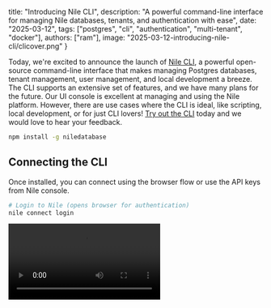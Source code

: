 
title: "Introducing Nile CLI",
description: "A powerful command-line interface for managing Nile databases, tenants, and authentication with ease",
date: "2025-03-12",
tags: ["postgres", "cli", "authentication", "multi-tenant", "docker"],
authors: ["ram"],
image: "2025-03-12-introducing-nile-cli/clicover.png"
}

Today, we're excited to announce the launch of [Nile CLI](https://github.com/niledatabase/cli), a powerful open-source command-line interface that makes managing Postgres databases, tenant management, user management, and local development a breeze. The CLI supports an extensive set of features, and we have many plans for the future. Our UI console is excellent at managing and using the Nile platform. However, there are use cases where the CLI is ideal, like scripting, local development, or for just CLI lovers! [Try out the CLI](https://www.thenile.dev/docs/cli/introduction) today and we would love to hear your feedback.

```bash
npm install -g niledatabase
```

## Connecting the CLI

Once installed, you can connect using the browser flow or use the API keys from Nile console.

```bash
# Login to Nile (opens browser for authentication)
nile connect login
```

<Video src="/blog/2025-03-12-introducing-nile-cli/authcli.mp4" />

Alternatively, you can set the API key in the config (you can get one from the console) or in the environment variable and should be ready to use the CLI.

```bash
nile config --api-key YOUR_API_KEY
```

## Using the CLI for workspace and database management

<Image
  src="/blog/2025-03-12-introducing-nile-cli/usingnileforworkspace.png"
  width="800"
  height="800"
  style={{ borderRadius: "12px" }}
/>

We will look at a few operations you could do. We recommend playing with the CLI more to understand all the functionalities. Let us set the config to a particular workspace, database and the api key for the workspace. Setting the config will make all the future commands really simple to use.

```bash
nile config --api-key <key> --workspace <name> --db <name>
```

We can start by listing out all the workspaces you have access to

```bash
nile workspace list
```

<Image
  src="/blog/2025-03-12-introducing-nile-cli/workspacelist.png"
  width="800"
  height="800"
  style={{ borderRadius: "12px" }}
/>

We can then list all the databases in a particular workspace. Assume we set the workspace to a specific one and then listed the database in it. You should see all the databases and their status in the selected workspace.

```bash
nile db list
```

<Image
  src="/blog/2025-03-12-introducing-nile-cli/dblist.png"
  width="800"
  height="800"
  style={{ borderRadius: "12px" }}
/>

We can create a database in one of the available regions. Nile creates databases instantaneously and you should see the database ready status in a second.

```bash
nile db create --name myapp_db --region AWS_US_WEST_2
```

<Image
  src="/blog/2025-03-12-introducing-nile-cli/createdb.png"
  width="800"
  height="800"
  style={{ borderRadius: "12px" }}
/>

Finally, don’t forget that you can connect to PSQL directly from the CLI to execute your SQL commands.

```bash
nile db psql
```

## Using the CLI for tenant and auth management

The CLI also let’s you manage customers/tenants and user authentication.

```bash
# List all tenants
nile tenants list
```

<Image
  src="/blog/2025-03-12-introducing-nile-cli/tenantlist.png"
  width="800"
  height="800"
  style={{ borderRadius: "12px" }}
/>

```bash
# Create a new tenant
nile tenants create --name "Acme Corp"
```

<Image
  src="/blog/2025-03-12-introducing-nile-cli/tenantcreated.png"
  width="800"
  height="800"
  style={{ borderRadius: "12px" }}
/>

```bash
# Update tenant details
nile tenants update --id tenant_123 --new_name "Acme Corporation"
```

<Image
  src="/blog/2025-03-12-introducing-nile-cli/tenantupdate.png"
  width="800"
  height="800"
  style={{ borderRadius: "12px" }}
/>

You can also obtain the env variables required for authentication setup and copy it into a .env file. Also, you can run the entire auth quickstart with a single command!

```bash
nile auth env --output .env.local
```

This would copy the env variables to your local .env file

```bash
NILEDB_USER=your_database_user
NILEDB_PASSWORD=your_database_password
NILEDB_API_URL=https://us-west-2.api.thenile.dev/v2/databases/your_database_id
NILEDB_POSTGRES_URL=postgres://us-west-2.db.thenile.dev:5432/your_database
```

Try the auth quickstart command for a nice surprise

```bash
nile auth quickstart --nextjs
```

## Using CLI for Local Development

You can use the CLI to spin up the entire Nile platform in a local Docker and do all your application development against it before deciding to push the code to pre-production. To make this easy, the CLI pulls the docker, sets it up and starts all the Nile services for you.

```bash
# Start local environment
nile local start
```
This will initiate a bunch of steps and automatically setup the local env
```bash
✓ Latest Nile testing container pulled successfully
✓ Database is ready
✓ Local development environment started successfully

Connection Information:
Host:     localhost
Port:     5432
Database: test
Username: 00000000-0000-0000-0000-000000000000
Password: password

Would you like to connect using psql? (y/N)
```

You can stop local development anytime and get information about it using the CLI. We have many plans to add features to support local development in the next few weeks.

## Conclusion

Nile CLI represents a significant step in enabling Nile platform to be managed and controlled using CLI, API and the UI console. We hope to invest heavily into the CLI and provide workflows that would make it really easy to use Postgres and Nile Auth for building B2B apps.

We're excited to see what you'll build with Nile CLI! Share your experiences, feedback, and questions with us on [Discord](https://discord.com/invite/8UuBB84tTy) or [GitHub](https://github.com/orgs/niledatabase/discussions).
